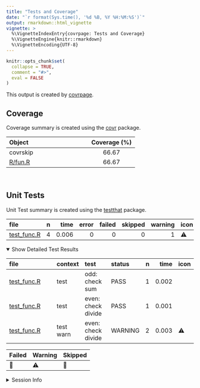 ```yaml
---
title: "Tests and Coverage"
date: "`r format(Sys.time(), '%d %B, %Y %H:%M:%S')`"
output: rmarkdown::html_vignette
vignette: >
  %\VignetteIndexEntry{covrpage: Tests and Coverage}
  %\VignetteEngine{knitr::rmarkdown}
  %\VignetteEncoding{UTF-8}
---
```

  
```r
knitr::opts_chunk$set(
  collapse = TRUE,
  comment = "#>",
  eval = FALSE
)
```

<!--- Placeholder for tests/README.md Do Not Edit--->
This output is created by
[covrpage](https://github.com/yonicd/covrpage).

## Coverage

Coverage summary is created using the
[covr](https://github.com/r-lib/covr) package.

| Object                | Coverage (%) |
| :-------------------- | :----------: |
| covrskip              |    66.67     |
| [R/fun.R](https://github.com/yonicd/covrskip/tree/master/R/fun.R) |    66.67     |

<br>

## Unit Tests

Unit Test summary is created using the
[testthat](https://github.com/r-lib/testthat)
package.

| file                                 | n |  time | error | failed | skipped | warning | icon |
| :----------------------------------- | -: | ----: | ----: | -----: | ------: | ------: | :--- |
| [test\_func.R](https://github.com/yonicd/covrskip/tree/master/tests/testthat/test_func.R) | 4 | 0.006 |     0 |      0 |       0 |       1 | ⚠️   |

<details open>

<summary> Show Detailed Test Results
</summary>

| file                                     | context   | test               | status  | n |  time | icon |
| :--------------------------------------- | :-------- | :----------------- | :------ | -: | ----: | :--- |
| [test\_func.R](https://github.com/yonicd/covrskip/tree/master/tests/testthat/test_func.R#)    | test      | odd: check sum     | PASS    | 1 | 0.002 |      |
| [test\_func.R](https://github.com/yonicd/covrskip/tree/master/tests/testthat/test_func.R#)    | test      | even: check divide | PASS    | 1 | 0.001 |      |
| [test\_func.R](https://github.com/yonicd/covrskip/tree/master/tests/testthat/test_func.R#L22) | test warn | even: check divide | WARNING | 2 | 0.003 | ⚠️   |

| Failed | Warning | Skipped |
| :----- | :------ | :------ |
| 🛑      | ⚠️      | 🔶       |

</details>

<details>

<summary> Session Info </summary>

| Field    | Value                               |
| :------- | :---------------------------------- |
| Version  | R version 3.5.1 (2018-07-02)        |
| Platform | x86\_64-apple-darwin15.6.0 (64-bit) |
| Running  | macOS High Sierra 10.13.6           |
| Language | en\_US                              |
| Timezone | America/New\_York                   |

| Package  | Version    |
| :------- | :--------- |
| testthat | 2.0.0.9000 |
| covr     | 3.2.0      |
| covrpage | 0.0.66     |

</details>

<!--- Final Status : skipped/warning --->
